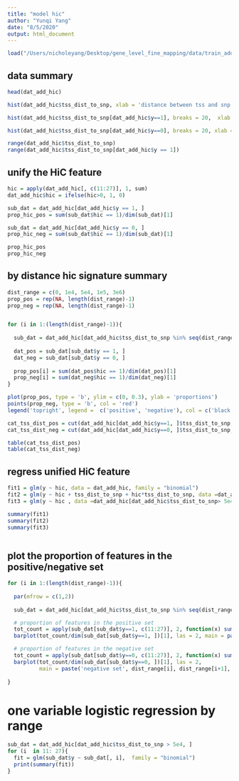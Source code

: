 ```yaml
---
title: "model hic"
author: "Yunqi Yang"
date: "8/5/2020"
output: html_document
---
```


```r

load("/Users/nicholeyang/Desktop/gene_level_fine_mapping/data/train_add_hic.RData")

```


## data summary 
```r

head(dat_add_hic)

```

```r

hist(dat_add_hic$tss_dist_to_snp, xlab = 'distance between tss and snp', main = 'Histogram on all data')

```

```r

hist(dat_add_hic$tss_dist_to_snp[dat_add_hic$y==1], breaks = 20,  xlab = 'positive', main = '')

hist(dat_add_hic$tss_dist_to_snp[dat_add_hic$y==0], breaks = 20, xlab = 'negative', main = '')


```


```r

range(dat_add_hic$tss_dist_to_snp)
range(dat_add_hic$tss_dist_to_snp[dat_add_hic$y == 1])

```

## unify the HiC feature
```r

hic = apply(dat_add_hic[, c(11:27)], 1, sum)
dat_add_hic$hic = ifelse(hic>0, 1, 0)

```


```r

sub_dat = dat_add_hic[dat_add_hic$y == 1, ]
prop_hic_pos = sum(sub_dat$hic == 1)/dim(sub_dat)[1]

sub_dat = dat_add_hic[dat_add_hic$y == 0, ]
prop_hic_neg = sum(sub_dat$hic == 1)/dim(sub_dat)[1]

```

```r

prop_hic_pos
prop_hic_neg

```


## by distance hic signature summary

```r

dist_range = c(0, 1e4, 5e4, 1e5, 3e6)
prop_pos = rep(NA, length(dist_range)-1)
prop_neg = rep(NA, length(dist_range)-1)


for (i in 1:(length(dist_range)-1)){
  
  sub_dat = dat_add_hic[dat_add_hic$tss_dist_to_snp %in% seq(dist_range[i], dist_range[i+1], by = 1), ]
  
  dat_pos = sub_dat[sub_dat$y == 1, ]
  dat_neg = sub_dat[sub_dat$y == 0, ]
  
  prop_pos[i] = sum(dat_pos$hic == 1)/dim(dat_pos)[1]
  prop_neg[i] = sum(dat_neg$hic == 1)/dim(dat_neg)[1]
}

```


```r

plot(prop_pos, type = 'b', ylim = c(0, 0.3), ylab = 'proportions')
points(prop_neg, type = 'b', col = 'red')
legend('topright', legend =  c('positive', 'negative'), col = c('black', 'red'), lty = 1)

```


```r

cat_tss_dist_pos = cut(dat_add_hic[dat_add_hic$y==1, ]$tss_dist_to_snp, breaks = dist_range)
cat_tss_dist_neg = cut(dat_add_hic[dat_add_hic$y==0, ]$tss_dist_to_snp, breaks = dist_range)

table(cat_tss_dist_pos)
table(cat_tss_dist_neg)

```


## regress unified HiC feature
```r


fit1 = glm(y ~ hic, data = dat_add_hic, family = "binomial")
fit2 = glm(y ~ hic + tss_dist_to_snp + hic*tss_dist_to_snp, data =dat_add_hic, family = "binomial")
fit3 = glm(y ~ hic , data =dat_add_hic[dat_add_hic$tss_dist_to_snp> 5e4, ], family = "binomial")

summary(fit1)
summary(fit2)
summary(fit3)



```


## plot the proportion of features in the positive/negative set
```r

for (i in 1:(length(dist_range)-1)){
  
  par(mfrow = c(1,2))
  
  sub_dat = dat_add_hic[dat_add_hic$tss_dist_to_snp %in% seq(dist_range[i], dist_range[i+1], by = 1), ]

  # proportion of features in the positive set
  tot_count = apply(sub_dat[sub_dat$y==1, c(11:27)], 2, function(x) sum(x == 1))
  barplot(tot_count/dim(sub_dat[sub_dat$y==1, ])[1], las = 2, main = paste('positive set', dist_range[i], dist_range[i+1], sep = ':'), cex.names=.7)

  # proportion of features in the negative set
  tot_count = apply(sub_dat[sub_dat$y==0, c(11:27)], 2, function(x) sum(x == 1))
  barplot(tot_count/dim(sub_dat[sub_dat$y==0, ])[1], las = 2, 
          main = paste('negative set', dist_range[i], dist_range[i+1], sep = ':'), cex.names=.7)
  
}

```


# one variable logistic regression by range
```r

sub_dat = dat_add_hic[dat_add_hic$tss_dist_to_snp > 5e4, ]
for (i  in 11: 27){
  fit = glm(sub_dat$y ~ sub_dat[, i],  family = "binomial")
  print(summary(fit))
}


```


